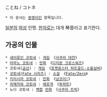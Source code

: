 ことね / コトネ
 * 이 문서는 [[동명이인]] 항목입니다.

[[일본]]의 [[여성]] 인명. [[한자]]로는 대개 琴音라고 표기한다.

== 가공의 인물 ==
 * [[세이류인 코토네]] : [[게임]] 《[[사쿠라 대전]]》
 * [[아마노 코토네]] : [[만화]] 《[[디지몬 크로스워즈]]》
 * 코토네([[금선]]) : [[게임]] 《[[포켓몬스터 하트골드·소울실버]]》
 * [[코토네(Fate 시리즈)]] : [[소설]] 《[[Fate/Zero]]》
 * [[키리시마 코토네]] : [[만화]] 《[[냥코이!]]》
 * [[히메카와 코토네]] : [[에로게]] 《[[투하트]]》
 * 노다 코토네 : [[백합]] [[만화]] 《[[사쿠라 트릭]]》
